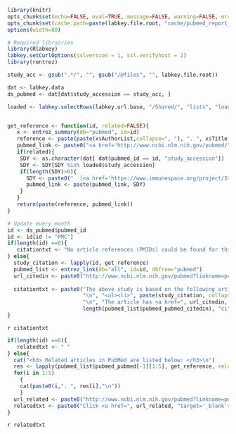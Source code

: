 ```r
library(knitr)
opts_chunk$set(echo=FALSE, eval=TRUE, message=FALSE, warning=FALSE, error=TRUE, dev="png", fig.width=6, fig.height=4, dpi=100, autodep=FALSE)
opts_chunk$set(cache.path=paste(labkey.file.root, "cache/pubmed_report_cache/", sep="/"), cache=TRUE)
options(width=80)
```
```r
# Required librairies
library(Rlabkey)
labkey.setCurlOptions(sslversion = 1, ssl.verifyhost = 2)
library(rentrez)
```

```r
study_acc <- gsub(".*/", "", gsub("/@files", "", labkey.file.root))

dat <- labkey.data
ds_pubmed <- dat[dat$study_accession == study_acc, ]
```

```r
loaded <- labkey.selectRows(labkey.url.base, "/Shared/", "lists", "loaded_studies", colNameOpt="rname")


get_reference <- function(id, related=FALSE){
   x <- entrez_summary(db="pubmed", id=id)
   reference <- paste(paste(x$AuthorList,collapse=", "), ". ", x$Title, " <i>", x$Source, "</i> ", x$Volume, "(", x$Issue, "), ", x$PubDate, ".", sep="")
   pubmed_link <- paste0("<a href='http://www.ncbi.nlm.nih.gov/pubmed/", id,"' target='_blank'>", "PMID:", id,"</a>")
   if(related){
    SDY <- as.character(dat[ dat$pubmed_id == id, "study_accession"])
    SDY <- SDY[SDY %in% loaded$study_accession]
    if(length(SDY)>0){
      SDY <- paste0("  [<a href='https://www.immunespace.org/project/Studies/", SDY ,"/begin.view?' target='_blank' title='Study ", SDY, " on ImmuneSpace'><b>",SDY,"</b></a>] ")
      pubmed_link <- paste(pubmed_link, SDY)
    }
   }
   return(paste(reference, pubmed_link))
}

# Update every month
id <- ds_pubmed$pubmed_id
id <- id[id != "PMC"]
if(length(id) ==0){
   citationtxt <- "No article references (PMIDs) could be found for this study. If you think this is an error, please post a message on the <a href='https://www.immunespace.org/project/home/support/begin.view', target='_blank'>support board</a> and the ImmuneSpace team will update this information as soon as possible."
} else{
  study_citation <- lapply(id, get_reference)
  pubmed_list <- entrez_link(db="all", id=id, dbfrom="pubmed")
  url_citedin <- paste0("http://www.ncbi.nlm.nih.gov/pubmed?linkname=pubmed_pubmed_citedin&from_uid=", id)
 
  citationtxt <- paste0("The above study is based on the following article(s):",
                        "\n", "<ul><li>", paste(study_citation, collapse="</li><br><li>"),  "</li></ul>",
                        "\n", "The article has <a href=", url_citedin, "target='_blank'>",
                        length(pubmed_list$pubmed_pubmed_citedin), "citations</a> in pubmed central.")
}
```

`r citationtxt`


```r
if(length(id) ==0){
   relatedtxt <- " "
} else{
  cat("<h3> Related articles in PubMed are listed below: </h3>\n")
  res <- lapply(pubmed_list$pubmed_pubmed[-1][1:5], get_reference, related=TRUE)
  for(i in 1:5)
    {
    cat(paste0(i,". ", res[i],"\n"))
    }
  url_related <- paste0("http://www.ncbi.nlm.nih.gov/pubmed?linkname=pubmed_pubmed&from_uid=", ds_pubmed$pubmed_id)
  relatedtxt <- paste0("Click <a href=", url_related, "target='_blank'>here</a> for more suggestions.")
}
```

`r relatedtxt`
